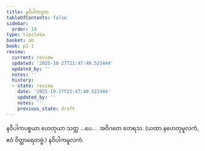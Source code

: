 ```yaml
---
title: နဝိပါကဒုက
tableOfContents: false
sidebar:
  order: 18
type: tipitaka
basket: ab
book: p1-1
review:
  current: review
  updated: '2025-10-27T21:47:40.521444'
  updated_by: ''
  notes: ''
  history:
  - state: review
    date: '2025-10-27T21:47:40.521444'
    updated_by: ''
    notes: ''
    previous_state: draft
---
```



<ReviewStatus review={frontmatter.review} showDetails={true} />

<HypothesisAnnotation frontmatter={frontmatter} />

<DynamicBreadcrumb />

<Division number="507" book="p1-1" e="ch" v="36" p="184">

<Paragraph number="1747" book="p1-1">
နဝိပါကပစ္စယာ ဟေတုယာ သတ္တ …ပေ…  အဝိဂတေ တေရသ.

</Paragraph>
</Division>

<Paragraph number="1748" type="center" book="p1-1">
(ယထာ နဟေတုမူလကံ, ဧဝံ ဝိတ္ထာရေတဗ္ဗံ.)



</Paragraph>

<Paragraph number="1749" type="center" book="p1-1">
နဝိပါကမူလကံ.
</Paragraph>